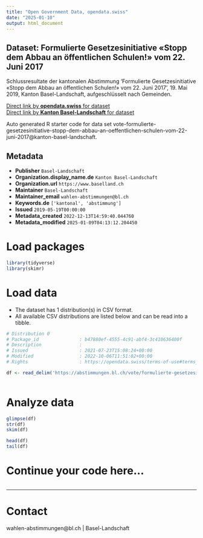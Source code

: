 ```yaml
---
title: "Open Government Data, opendata.swiss"
date: "2025-01-10"
output: html_document
---
```


## Dataset: Formulierte Gesetzesinitiative «Stopp dem Abbau an öffentlichen Schulen!» vom 22. Juni 2017

Schlussresultate der kantonalen Abstimmung 'Formulierte Gesetzesinitiative «Stopp dem Abbau an öffentlichen Schulen!» vom 22. Juni 2017', 19. Mai 2019, Kanton Basel-Landschaft, aufgeschlüsselt nach Gemeinden.

[Direct link by **opendata.swiss** for dataset](https://opendata.swiss/de/dataset/formulierte-gesetzesinitiative-stopp-dem-abbau-an-offentlichen-schulen-vom-22-juni-2017)<br>
[Direct link by **Kanton Basel-Landschaft** for dataset](https://abstimmungen.bl.ch/vote/formulierte-gesetzesinitiative-stopp-dem-abbau-an-oeffentlichen-schulen-vom-22-juni-2017/data)

Auto generated R starter code for data set vote-formulierte-gesetzesinitiative-stopp-dem-abbau-an-oeffentlichen-schulen-vom-22-juni-2017@kanton-basel-landschaft.

## Metadata

- **Publisher** `Basel-Landschaft`
- **Organization.display_name.de** `Kanton Basel-Landschaft`
- **Organization.url** `https://www.baselland.ch`
- **Maintainer** `Basel-Landschaft`
- **Maintainer_email** `wahlen-abstimmungen@bl.ch`
- **Keywords.de** `['kantonal', 'abstimmung']`
- **Issued** `2019-05-19T00:00:00`
- **Metadata_created** `2022-12-13T14:59:40.044760`
- **Metadata_modified** `2025-01-09T04:13:12.204450`


# Load packages

```r

library(tidyverse)
library(skimr)

```

# Load data

-   The dataset has 1 distribution(s) in CSV format.
-   All available CSV distributions are listed below and can be read into a tibble.

```r

# Distribution 0
# Package_id               : b47880ef-4555-4c91-abf4-3c410636400f
# Description              : 
# Issued                   : 2021-07-23T15:08:24+00:00
# Modified                 : 2022-10-06T11:51:02+00:00
# Rights                   : https://opendata.swiss/terms-of-use#terms_by

df <- read_delim('https://abstimmungen.bl.ch/vote/formulierte-gesetzesinitiative-stopp-dem-abbau-an-oeffentlichen-schulen-vom-22-juni-2017/data-csv')



```

# Analyze data

```r

glimpse(df)
str(df)
skim(df)

head(df)
tail(df)

```

# Continue your code here...

```r

```

------------------------------------------------------------------------

# Contact

wahlen-abstimmungen@bl.ch | Basel-Landschaft
